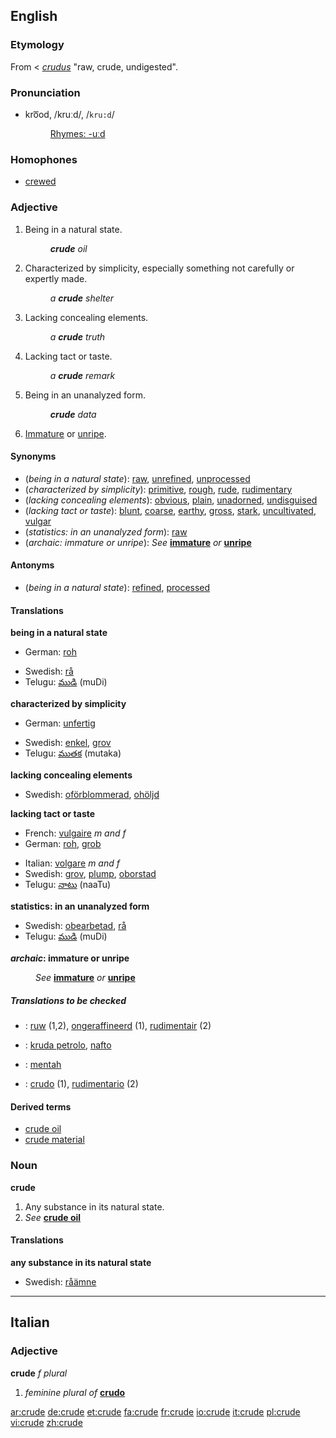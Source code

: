 ==English==

===Etymology===
From {{ME.}} < {{L.}} ''[[crudus]]'' "raw, crude, undigested".

===Pronunciation===
*kro͞od, /kruːd/, /<tt>kru:d</tt>/
*:[[Rhymes:English:-uːd|Rhymes: -uːd]]

===Homophones===
*[[crewed]]

===Adjective===
{{en-adj-er-e|crud|e}}

#Being in a natural state.
#:'''''crude''' oil''
#Characterized by simplicity, especially something not carefully or expertly made.
#:''a '''crude''' shelter''
#Lacking concealing elements.
#:''a '''crude''' truth''
#Lacking tact or taste.
#:''a '''crude''' remark''
#{{statistics}} Being in an unanalyzed form.
#:'''''crude''' data''
#{{archaic}} [[immature|Immature]] or [[unripe]].

====Synonyms====
*(''being in a natural state''): [[raw]], [[unrefined]], [[unprocessed]]
*(''characterized by simplicity''): [[primitive]], [[rough]], [[rude]], [[rudimentary]]
*(''lacking concealing elements''): [[obvious]], [[plain]], [[unadorned]], [[undisguised]]
*(''lacking tact or taste''): [[blunt]], [[coarse]], [[earthy]], [[gross]], [[stark]], [[uncultivated]], [[vulgar]]
*(''statistics: in an unanalyzed form''): [[raw]]
*(''archaic: immature or unripe''): ''See'' '''[[immature]]''' ''or'' '''[[unripe]]'''

====Antonyms====
*(''being in a natural state''): [[refined]], [[processed]]

====Translations====

'''being in a natural state'''
{{top}}
*German: [[roh]]
{{mid}}
*Swedish: [[rå]]
*Telugu: [[ముడి]] (muDi)
{{bottom}}

'''characterized by simplicity'''
{{top}}
*German: [[unfertig]]
{{mid}}
*Swedish: [[enkel]], [[grov]]
*Telugu: [[ముతక]] (mutaka) 
{{bottom}}

'''lacking concealing elements'''
{{top}}
{{mid}}
*Swedish: [[oförblommerad]], [[ohöljd]]
{{bottom}}

'''lacking tact or taste'''
{{top}}
*French: [[vulgaire]] ''m and f''
*German: [[roh]], [[grob]]
{{mid}}
*Italian: [[volgare]] ''m and f''
*Swedish: [[grov]], [[plump]], [[oborstad]]
*Telugu: [[నాటు]] (naaTu)
{{bottom}}

'''statistics: in an unanalyzed form'''
{{top}}
{{mid}}
*Swedish: [[obearbetad]], [[rå]]
*Telugu: [[ముడి]] (muDi)
{{bottom}}

'''''archaic'': immature or unripe'''
:''See'' '''[[immature]]''' ''or'' '''[[unripe]]'''

=====Translations to be checked=====
<!--Remove this section once all of the translations below have been moved into the tables above.-->
{{checktrans}}

*{{ttbc|Dutch}}: [[ruw]] (1,2), [[ongeraffineerd]] (1), [[rudimentair]] (2)
*{{ttbc|Esperanto}}: [[kruda petrolo]], [[nafto]]
*{{ttbc|Indonesian}}: [[mentah]]
*{{ttbc|Spanish}}: [[crudo]] (1), [[rudimentario]] (2)

====Derived terms====
*[[crude oil]]
*[[crude material]]

===Noun===
'''crude'''

# Any substance in its natural state.
# ''See'' '''[[crude oil]]'''

====Translations====

'''any substance in its natural state'''
{{top}}
{{mid}}
*Swedish: [[råämne]] {{n}}
{{bottom}}

----

==Italian==
===Adjective===
'''crude''' ''f plural''

#''feminine plural of'' '''[[crudo#Italian|crudo]]'''

[[ar:crude]]
[[de:crude]]
[[et:crude]]
[[fa:crude]]
[[fr:crude]]
[[io:crude]]
[[it:crude]]
[[pl:crude]]
[[vi:crude]]
[[zh:crude]]